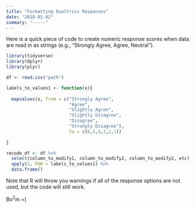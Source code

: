 ```yaml
---
title: "Formatting Qualtrics Responses"
date: "2018-01-02"
summary: "-----"
---
```


Here is a quick piece of code to create numeric response scores when data are read in as strings (e.g., "Strongly Agree, Agree, Neutral"). 

```r

library(tidyverse)
library(dplyr)
library(plyr)

df <- read.csv("path")

labels_to_values1 <- function(x){
  
  mapvalues(x, from = c("Strongly Agree", 
                        "Agree", 
                        "Slightly Agree", 
                        "Slightly Disagree", 
                        "Disagree", 
                        "Strongly Disagree"),
                        to = c(6,5,4,3,2,1))
  
}

recode_df <- df %>%
  select(column_to_modify1, column_to_modify2, column_to_modify2, etc) %>%
  apply(2, FUN = labels_to_values1) %>%
  data.frame()

```

Note that R will throw you warnings if all of the response options are not used, but the code will still work.

Bo$^2$m =)
